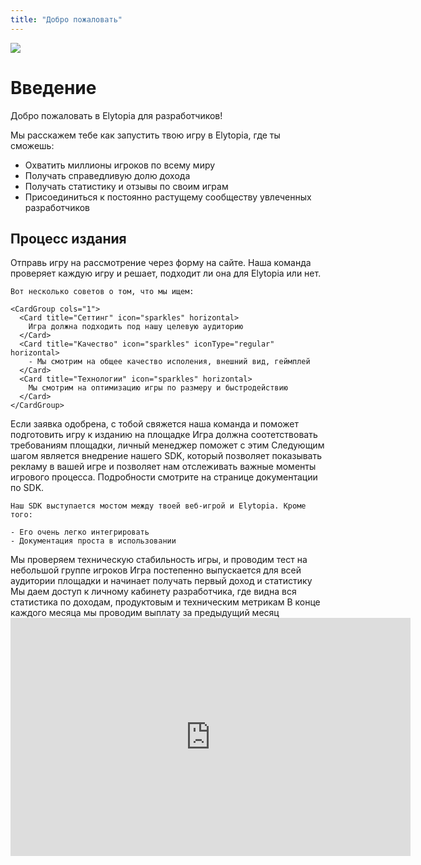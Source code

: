 ```yaml
---
title: "Добро пожаловать"
---
```


<img
  className="rounded-xl"
  noZoom={true}
  src="/images/preview.png"
/>

# Введение

Добро пожаловать в Elytopia для разработчиков\!

Мы расскажем тебе как запустить твою игру в Elytopia, где ты сможешь:

- Охватить миллионы игроков по всему миру
- Получать справедливую долю дохода
- Получать статистику и отзывы по своим играм
- Присоединиться к постоянно растущему сообществу увлеченных разработчиков

## Процесс издания

<Steps>
  <Step title="Отправить заявку на издание" iconType="regular" stepNumber="1">
    Отправь игру на рассмотрение через форму на сайте. Наша команда проверяет каждую игру и решает, подходит ли она для Elytopia или нет.

    Вот несколько советов о том, что мы ищем:

    <CardGroup cols="1">
      <Card title="Сеттинг" icon="sparkles" horizontal>
        Игра должна подходить под нашу целевую аудиторию
      </Card>
      <Card title="Качество" icon="sparkles" iconType="regular" horizontal>
        - Мы смотрим на общее качество исполения, внешний вид, геймплей
      </Card>
      <Card title="Технологии" icon="sparkles" horizontal>
        Мы смотрим на оптимизацию игры по размеру и быстродействию
      </Card>
    </CardGroup>
  </Step>
  <Step title="Получить одобрение и личного менеджера">
    Если заявка одобрена, с тобой свяжется наша команда и поможет подготовить игру к изданию на площадке
  </Step>
  <Step title="Соблюсти требования площадки">
    Игра должна соотетствовать требованиям площадки, личный менеджер поможет с этим
  </Step>
  <Step title="Интегрировать SDK">
    Следующим шагом является внедрение нашего SDK, который позволяет показывать рекламу в вашей игре и позволяет нам отслеживать важные моменты игрового процесса. Подробности смотрите на странице документации по SDK.

    Наш SDK выступается мостом между твоей веб-игрой и Elytopia. Кроме того:

    - Его очень легко интегрировать
    - Документация проста в использовании
  </Step>
  <Step title="Технический релиз">
    Мы проверяем техническую стабильность игры, и проводим тест на небольшой группе игроков
  </Step>
  <Step title="Глобальный релиз">
    Игра постепенно выпускается для всей аудитории площадки и начинает получать первый доход и статистику
  </Step>
  <Step title="Дешборд разработчика">
    Мы даем доступ к личному кабинету разработчика, где видна вся статистика по доходам, продуктовым и техническим метрикам
  </Step>
  <Step title="Первая выплата!">
    В конце каждого месяца мы проводим выплату за предыдущий месяц
  </Step>
</Steps>

<iframe src="https://docs.google.com/forms/d/e/1FAIpQLSfdAQ5YHKzBiT47hDzmWZ4-4rSVwsaT5sdU5aFZzNJsgZuFow/viewform?embedded=true" width="640" height="381" frameborder="0" marginheight="0" marginwidth="0">Loading…</iframe>
